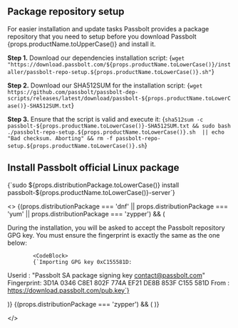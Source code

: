 
## Package repository setup

<p>For easier installation and update tasks Passbolt provides a package repository that you need to setup
    before you download Passbolt {props.productName.toUpperCase()} and install it.</p>

**Step 1.** Download our dependencies installation script:
<CodeBlock>
    {`wget "https://download.passbolt.com/${props.productName.toLowerCase()}/installer/passbolt-repo-setup.${props.productName.toLowerCase()}.sh"`}
</CodeBlock>

**Step 2.** Download our SHA512SUM for the installation script:
<CodeBlock>
    {`wget https://github.com/passbolt/passbolt-dep-scripts/releases/latest/download/passbolt-${props.productName.toLowerCase()}-SHA512SUM.txt`}
</CodeBlock>

**Step 3.** Ensure that the script is valid and execute it:
<CodeBlock>
    {`sha512sum -c passbolt-${props.productName.toLowerCase()}-SHA512SUM.txt && sudo bash ./passbolt-repo-setup.${props.productName.toLowerCase()}.sh  || echo "Bad checksum. Aborting" && rm -f passbolt-repo-setup.${props.productName.toLowerCase()}.sh`}
</CodeBlock>

## Install Passbolt official Linux package
<CodeBlock>
    {`sudo ${props.distributionPackage.toLowerCase()} install passbolt-${props.productName.toLowerCase()}-server`}
</CodeBlock>

<>
    {(props.distributionPackage === 'dnf' || props.distributionPackage === 'yum' || props.distributionPackage === 'zypper') && (
        <div>
            During the installation, you will be asked to accept the Passbolt repository GPG key. You must ensure the fingerprint is exactly the same as the one below:

            <CodeBlock>
            {`Importing GPG key 0xC155581D:
Userid     : "Passbolt SA package signing key contact@passbolt.com"
Fingerprint: 3D1A 0346 C8E1 802F 774A EF21 DE8B 853F C155 581D
From       : https://download.passbolt.com/pub.key`}
            </CodeBlock>
        </div>
    )}
    {(props.distributionPackage === 'zypper') && (
        <OpenSUSEGPGKey />
    )}

</>
